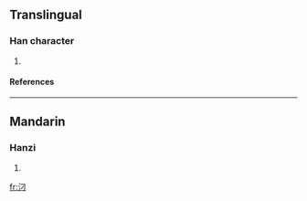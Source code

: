 ==Translingual==
===Han character===
{{Han char|rn=85|rad=水|as=02|sn=5|four=|canj=水尸一 (ESM)}}
# {{defn|Han|sort=水02}}
====References====
{{Han ref|kx=0604.091|hdz=31549.040|uh=6C48|ud=27720}}

----
==Mandarin==
===Hanzi===
{{cmn-hanzi|pin=[[diāo]] (diao1)|wg=tiao<sup>1</sup>}}
# {{defn|Mandarin}}

[[fr:汈]]